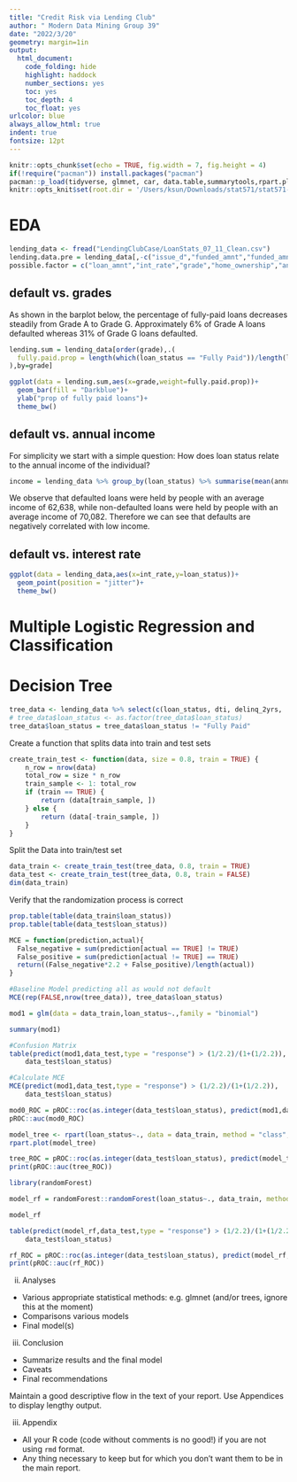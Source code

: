 ```yaml
---
title: "Credit Risk via Lending Club"
author: " Modern Data Mining Group 39"
date: "2022/3/20"
geometry: margin=1in
output:
  html_document:
    code_folding: hide
    highlight: haddock
    number_sections: yes
    toc: yes
    toc_depth: 4
    toc_float: yes
urlcolor: blue
always_allow_html: true
indent: true 
fontsize: 12pt
---
```


```r
knitr::opts_chunk$set(echo = TRUE, fig.width = 7, fig.height = 4)
if(!require("pacman")) install.packages("pacman")
pacman::p_load(tidyverse, glmnet, car, data.table,summarytools,rpart.plot,r.part)   #add your packages here
knitr::opts_knit$set(root.dir = '/Users/ksun/Downloads/stat571/stat571-team-39/hw4')
```



# EDA

```r
lending_data <- fread("LendingClubCase/LoanStats_07_11_Clean.csv")
lending.data.pre = lending_data[,-c("issue_d","funded_amnt","funded_amnt_inv","total_pymnt","total_pymnt_inv","total_rec_prncp","total_rec_int","total_rec_late_fee","recoveries","collection_recovery_fee","last_pymnt_d","last_pymnt_amnt","last_credit_pull_d")]
possible.factor = c("loan_amnt","int_rate","grade","home_ownership","annual_inc","addr_state","dti","verification_status","delinq_2yrs","total_acc","pub_rec","revol_bal","pub_rec_bankruptcies")
```

## default vs. grades

As shown in the barplot below, the percentage of fully-paid loans decreases steadily from Grade A to Grade G. Approximately 6% of Grade A loans defaulted whereas 31% of Grade G loans defaulted. 

```r
lending.sum = lending_data[order(grade),.(
  fully.paid.prop = length(which(loan_status == "Fully Paid"))/length(loan_status)
),by=grade]

ggplot(data = lending.sum,aes(x=grade,weight=fully.paid.prop))+
  geom_bar(fill = "Darkblue")+
  ylab("prop of fully paid loans")+
  theme_bw()
```

## default vs. annual income

For simplicity we start with a simple question: How does loan status relate to the annual income of the individual?

```r
income = lending_data %>% group_by(loan_status) %>% summarise(mean(annual_inc))
```

We observe that defaulted loans were held by people with an average income of 62,638, while non-defaulted loans were held by people with an average income of 70,082. Therefore we can see that defaults are negatively correlated with low income.

## default vs. interest rate

```r
ggplot(data = lending_data,aes(x=int_rate,y=loan_status))+
  geom_point(position = "jitter")+
  theme_bw()
```





# Multiple Logistic Regression and Classification

# Decision Tree

```r
tree_data <- lending_data %>% select(c(loan_status, dti, delinq_2yrs,  inq_last_6mths, revol_util, revol_bal, open_acc, pub_rec, total_acc, pub_rec_bankruptcies))
# tree_data$loan_status <- as.factor(tree_data$loan_status)
tree_data$loan_status = tree_data$loan_status != "Fully Paid"
```

Create a function that splits data into train and test sets

```r
create_train_test <- function(data, size = 0.8, train = TRUE) {
    n_row = nrow(data)
    total_row = size * n_row
    train_sample <- 1: total_row
    if (train == TRUE) {
        return (data[train_sample, ])
    } else {
        return (data[-train_sample, ])
    }
}
```

Split the Data into train/test set
```r
data_train <- create_train_test(tree_data, 0.8, train = TRUE)
data_test <- create_train_test(tree_data, 0.8, train = FALSE)
dim(data_train)
```
Verify that the randomization process is correct
```r
prop.table(table(data_train$loan_status))
prop.table(table(data_test$loan_status))
```
```r
MCE = function(prediction,actual){
  False_negative = sum(prediction[actual == TRUE] != TRUE)
  False_positive = sum(prediction[actual != TRUE] == TRUE)
  return((False_negative*2.2 + False_positive)/length(actual))
}
```


```r
#Baseline Model predicting all as would not default
MCE(rep(FALSE,nrow(tree_data)), tree_data$loan_status)
```
```r
mod1 = glm(data = data_train,loan_status~.,family = "binomial")
```
```r
summary(mod1)
```

```r
#Confusion Matrix
table(predict(mod1,data_test,type = "response") > (1/2.2)/(1+(1/2.2)),
    data_test$loan_status)
```

```r
#Calculate MCE
MCE(predict(mod1,data_test,type = "response") > (1/2.2)/(1+(1/2.2)),
    data_test$loan_status)
```

```r
mod0_ROC = pROC::roc(as.integer(data_test$loan_status), predict(mod1,data_test,type = "response"))
pROC::auc(mod0_ROC)
```

```r
model_tree <- rpart(loan_status~., data = data_train, method = "class", cp=0.00096)
rpart.plot(model_tree)
```


```r
tree_ROC = pROC::roc(as.integer(data_test$loan_status), predict(model_tree,newdata = data_test,type = "prob")[,2] )
print(pROC::auc(tree_ROC))
```
```r
library(randomForest)
```
```r
model_rf = randomForest::randomForest(loan_status~., data_train, method = "class", mtry = 5)
```
```r
model_rf
```
```r
table(predict(model_rf,data_test,type = "response") > (1/2.2)/(1+(1/2.2)),
    data_test$loan_status)
```
```r
rf_ROC = pROC::roc(as.integer(data_test$loan_status), predict(model_rf,newdata = data_test,type = "response"))
print(pROC::auc(rf_ROC))
```

ii) Analyses

* Various appropriate statistical methods: e.g. glmnet (and/or trees, ignore this at the moment)
* Comparisons various models
* Final model(s)

iii) Conclusion

* Summarize results and the final model
* Caveats
* Final recommendations

Maintain a good descriptive flow in the text of your report. Use Appendices to display lengthy output. 

iii) Appendix
	
* All your R code (code without comments is no good!) if you are not using `rmd` format.
* Any thing necessary to keep but for which you don’t want them to be in the main report.

